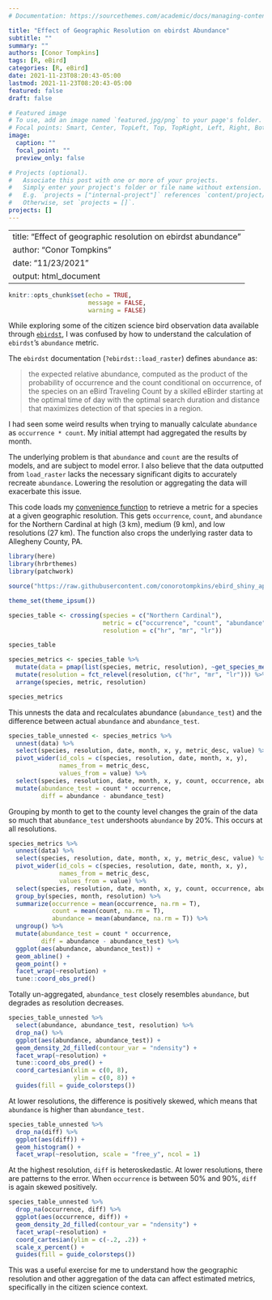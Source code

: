```yaml
---
# Documentation: https://sourcethemes.com/academic/docs/managing-content/

title: "Effect of Geographic Resolution on ebirdst Abundance"
subtitle: ""
summary: ""
authors: [Conor Tompkins]
tags: [R, eBird]
categories: [R, eBird]
date: 2021-11-23T08:20:43-05:00
lastmod: 2021-11-23T08:20:43-05:00
featured: false
draft: false

# Featured image
# To use, add an image named `featured.jpg/png` to your page's folder.
# Focal points: Smart, Center, TopLeft, Top, TopRight, Left, Right, BottomLeft, Bottom, BottomRight.
image:
  caption: ""
  focal_point: ""
  preview_only: false

# Projects (optional).
#   Associate this post with one or more of your projects.
#   Simply enter your project's folder or file name without extension.
#   E.g. `projects = ["internal-project"]` references `content/project/deep-learning/index.md`.
#   Otherwise, set `projects = []`.
projects: []
---
```


---
title: "Effect of geographic resolution on ebirdst abundance"
author: "Conor Tompkins"
date: "11/23/2021"
output: html_document
---

```r
knitr::opts_chunk$set(echo = TRUE,
                      message = FALSE,
                      warning = FALSE)
```

While exploring some of the citizen science bird observation data available through [`ebirdst`](https://cornelllabofornithology.github.io/ebirdst/), I was confused by how to understand the calculation of `ebirdst`'s `abundance` metric.

The `ebirdst` documentation (`?ebirdst::load_raster`) defines `abundance` as:

>the expected relative abundance, computed as the product of the probability of occurrence and the count conditional on occurrence, of the species on an eBird Traveling Count by a skilled eBirder starting at the optimal time of day with the optimal search duration and distance that maximizes detection of that species in a region.

I had seen some weird results when trying to manually calculate `abundance` as `occurrence * count`. My initial attempt had aggregated the results by month.

The underlying problem is that `abundance` and `count` are the results of models, and are subject to model error. I also believe that the data outputted from `load_raster` lacks the necessary significant digits to accurately recreate `abundance`. Lowering the resolution or aggregating the data will exacerbate this issue.

This code loads my [convenience function](https://github.com/conorotompkins/ebird_shiny_app/blob/main/scripts/functions/pull_species_metric.R) to retrieve a metric for a species at a given geographic resolution. This gets `occurrence`, `count`, and `abundance` for the Northern Cardinal at high (3 km), medium (9 km), and low resolutions (27 km). The function also crops the underlying raster data to Allegheny County, PA.
```r
library(here)
library(hrbrthemes)
library(patchwork)

source("https://raw.githubusercontent.com/conorotompkins/ebird_shiny_app/main/scripts/functions/pull_species_metric.R")

theme_set(theme_ipsum())

species_table <- crossing(species = c("Northern Cardinal"),
                          metric = c("occurrence", "count", "abundance"),
                          resolution = c("hr", "mr", "lr"))

species_table
```

```r
species_metrics <- species_table %>% 
  mutate(data = pmap(list(species, metric, resolution), ~get_species_metric(..1, ..2, ..3))) %>% 
  mutate(resolution = fct_relevel(resolution, c("hr", "mr", "lr"))) %>% 
  arrange(species, metric, resolution)

species_metrics
```

This unnests the data and recalculates abundance (`abundance_test`) and the difference between actual `abundance` and `abundance_test`.
```r
species_table_unnested <- species_metrics %>%
  unnest(data) %>% 
  select(species, resolution, date, month, x, y, metric_desc, value) %>% 
  pivot_wider(id_cols = c(species, resolution, date, month, x, y),
              names_from = metric_desc,
              values_from = value) %>% 
  select(species, resolution, date, month, x, y, count, occurrence, abundance) %>% 
  mutate(abundance_test = count * occurrence,
         diff = abundance - abundance_test)
```

Grouping by month to get to the county level changes the grain of the data so much that `abundance_test` undershoots `abundance` by 20%. This occurs at all resolutions.
```r
species_metrics %>%
  unnest(data) %>% 
  select(species, resolution, date, month, x, y, metric_desc, value) %>% 
  pivot_wider(id_cols = c(species, resolution, date, month, x, y),
              names_from = metric_desc,
              values_from = value) %>% 
  select(species, resolution, date, month, x, y, count, occurrence, abundance) %>% 
  group_by(species, month, resolution) %>% 
  summarize(occurrence = mean(occurrence, na.rm = T),
            count = mean(count, na.rm = T),
            abundance = mean(abundance, na.rm = T)) %>% 
  ungroup() %>% 
  mutate(abundance_test = count * occurrence,
         diff = abundance - abundance_test) %>% 
  ggplot(aes(abundance, abundance_test)) +
  geom_abline() +
  geom_point() +
  facet_wrap(~resolution) +
  tune::coord_obs_pred()
```

Totally un-aggregated, `abundance_test` closely resembles `abundance`, but degrades as resolution decreases.
```r
species_table_unnested %>% 
  select(abundance, abundance_test, resolution) %>% 
  drop_na() %>% 
  ggplot(aes(abundance, abundance_test)) +
  geom_density_2d_filled(contour_var = "ndensity") +
  facet_wrap(~resolution) +
  tune::coord_obs_pred() +
  coord_cartesian(xlim = c(0, 8),
                  ylim = c(0, 8)) +
  guides(fill = guide_colorsteps())
```

At lower resolutions, the difference is positively skewed, which means that `abundance` is higher than `abundance_test.`
```r
species_table_unnested %>% 
  drop_na(diff) %>% 
  ggplot(aes(diff)) +
  geom_histogram() +
  facet_wrap(~resolution, scale = "free_y", ncol = 1)
```

At the highest resolution, `diff` is heteroskedastic. At lower resolutions, there are patterns to the error. When `occurrence` is between 50% and 90%, `diff` is again skewed positively.
```r
species_table_unnested %>% 
  drop_na(occurrence, diff) %>% 
  ggplot(aes(occurrence, diff)) +
  geom_density_2d_filled(contour_var = "ndensity") +
  facet_wrap(~resolution) + 
  coord_cartesian(ylim = c(-.2, .2)) +
  scale_x_percent() +
  guides(fill = guide_colorsteps())
```

This was a useful exercise for me to understand how the geographic resolution and other aggregation of the data can affect estimated metrics, specifically in the citizen science context. 
